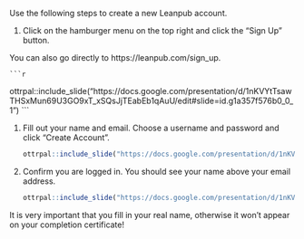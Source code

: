 Use the following steps to create a new Leanpub account.

1. Click on the hamburger menu on the top right and click the "Sign Up" button.

:::: {.notice}
You can also go directly to https://leanpub.com/sign_up.
::::

    ```r
ottrpal::include_slide("https://docs.google.com/presentation/d/1nKVYtTsawTHSxMun69U3GO9xT_xSQsJjTEabEb1qAuU/edit#slide=id.g1a357f576b0_0_1")
    ```

1. Fill out your name and email. Choose a username and password and click "Create Account".

    ```r
ottrpal::include_slide("https://docs.google.com/presentation/d/1nKVYtTsawTHSxMun69U3GO9xT_xSQsJjTEabEb1qAuU/edit#slide=id.g1a357f576b0_0_9")
    ```

1. Confirm you are logged in. You should see your name above your email address.

    ```r
ottrpal::include_slide("https://docs.google.com/presentation/d/1nKVYtTsawTHSxMun69U3GO9xT_xSQsJjTEabEb1qAuU/edit#slide=id.g1a357f576b0_0_18")
    ```

:::: {.warning}
It is very important that you fill in your real name, otherwise it won't appear on your completion certificate!
::::
